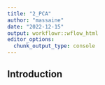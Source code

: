 ```yaml
---
title: "2_PCA"
author: "massaine"
date: "2022-12-15"
output: workflowr::wflow_html
editor_options:
  chunk_output_type: console
---
```


## Introduction

```r

```

